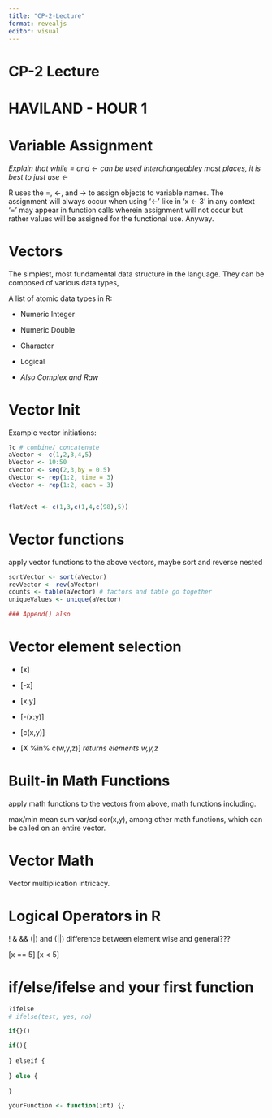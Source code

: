 ```yaml
---
title: "CP-2-Lecture"
format: revealjs
editor: visual
---
```


# CP-2 Lecture

# HAVILAND - HOUR 1

# Variable Assignment

*Explain that while = and \<- can be used interchangeabley most places, it is best to just use \<-*

R uses the =, \<-, and -\> to assign objects to variable names. The assignment will always occur when using '\<-' like in 'x \<- 3' in any context '=' may appear in function calls wherein assignment will not occur but rather values will be assigned for the functional use. Anyway.

# Vectors

The simplest, most fundamental data structure in the language. They can be composed of various data types,

A list of atomic data types in R:

-   Numeric Integer

-   Numeric Double

-   Character

-   Logical

-   *Also Complex and Raw*

# Vector Init

Example vector initiations:

```r
?c # combine/ concatenate
aVector <- c(1,2,3,4,5)
bVector <- 10:50
cVector <- seq(2,3,by = 0.5)
dVector <- rep(1:2, time = 3)
eVector <- rep(1:2, each = 3)


flatVect <- c(1,3,c(1,4,c(98),5))
```

# Vector functions 

apply vector functions to the above vectors, maybe sort and reverse nested

```r

sortVector <- sort(aVector)
revVector <- rev(aVector)
counts <- table(aVector) # factors and table go together
uniqueValues <- unique(aVector)

### Append() also

```

# Vector element selection

-   \[x\]

-   \[-x\]

-   \[x:y\]

-   \[-(x:y)\]

-   \[c(x,y)\]

-   \[X %in% c(w,y,z)\] *returns elements w,y,z*

# Built-in Math Functions

apply math functions to the vectors from above, math functions including.

max/min mean sum var/sd cor(x,y), among other math functions, which can be called on an entire vector.

# Vector Math

Vector multiplication intricacy.

# Logical Operators in R

! & && (\|) and (\|\|) difference between element wise and general???

\[x == 5\] \[x \< 5\]

# if/else/ifelse and your first function

```r
?ifelse
# ifelse(test, yes, no)

if{}()

if(){
  
} elseif {
  
} else {
  
}
```

```r
yourFunction <- function(int) {}

```
